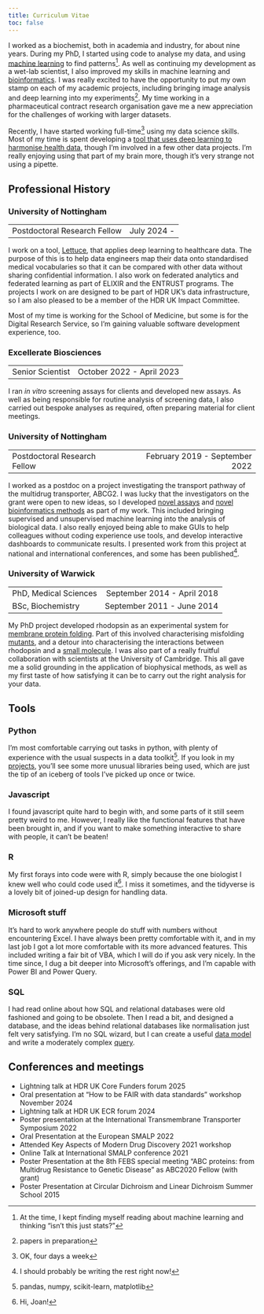 ```yaml
---
title: Curriculum Vitae
toc: false
---
```

I worked as a biochemist, both in academia and industry, for about nine years. During my PhD, I started using code to analyse my data, and using [machine learning](papers/pSRII_abs.qmd) to find patterns^[At the time, I kept finding myself reading about machine learning and thinking "isn't this just stats?"]. As well as continuing my development as a wet-lab scientist, I also improved my skills in machine learning and [bioinformatics](papers/functional divergence.qmd). I was really excited to have the opportunity to put my own stamp on each of my academic projects, including bringing image analysis and deep learning into my experiments^[papers in preparation]. My time working in a pharmaceutical contract research organisation gave me a new appreciation for the challenges of working with larger datasets.

Recently, I have started working full-time^[OK, four days a week] using my data science skills. Most of my time is spent developing a [tool that uses deep learning to harmonise health data](https://health-informatics-uon.github.io/lettuce), though I'm involved in a few other data projects. I'm really enjoying using that part of my brain more, though it's very strange not using a pipette.


## Professional History

### University of Nottingham
 | |
 :---|---:|
Postdoctoral Research Fellow | July 2024 - |

I work on a tool, [Lettuce](https://health-informatics-uon.github.io/lettuce), that applies deep learning to healthcare data.
The purpose of this is to help data engineers map their data onto standardised medical vocabularies so that it can be compared with other data without sharing confidential information.
I also work on federated analytics and federated learning as part of ELIXIR and the ENTRUST programs.
The projects I work on are designed to be part of HDR UK's data infrastructure, so I am also pleased to be a member of the HDR UK Impact Committee.

Most of my time is working for the School of Medicine, but some is for the Digital Research Service, so I'm gaining valuable software development experience, too.

### Excellerate Biosciences
 | |
:---|---:|
 Senior Scientist | October 2022 - April 2023 |

I ran *in vitro* screening assays for clients and developed new assays. As well as being responsible for routine analysis of screening data, I also carried out bespoke analyses as required, often preparing material for client meetings.


### University of Nottingham
 | |
:---|---:|
Postdoctoral Research Fellow | February 2019 - September 2022

I worked as a postdoc on a project investigating the transport pathway of the multidrug transporter, ABCG2. I was lucky that the investigators on the grant were open to new ideas, so I developed [novel assays](papers/abcg2_tr-fret.qmd) and [novel bioinformatics methods](papers/functional divergence.qmd) as part of my work. This included bringing supervised and unsupervised machine learning into the analysis of biological data. I also really enjoyed being able to make GUIs to help colleagues without coding experience use tools, and develop interactive dashboards to communicate results. I presented work from this project at national and international conferences, and some has been published^[I should probably be writing the rest right now!].

### University of Warwick
 | |
:---|---:|
PhD, Medical Sciences | September 2014 - April 2018
BSc, Biochemistry | September 2011 - June 2014

My PhD project developed rhodopsin as an experimental system for [membrane protein folding](papers/rhodopsin_encyclopedia.qmd). Part of this involved characterising misfolding [mutants](papers/retinitis_pigmentosa_mutants.qmd), and a detour into characterising the interactions between rhodopsin and a [small molecule](papers/chlorin_e6.qmd). I was also part of a really fruitful collaboration with scientists at the University of Cambridge. This all gave me a solid grounding in the application of biophysical methods, as well as my first taste of how satisfying it can be to carry out the right analysis for your data.

## Tools

### Python
I'm most comfortable carrying out tasks in python, with plenty of experience with the usual suspects in a data toolkit^[pandas, numpy, scikit-learn, matplotlib]. If you look in my [projects](data-analysis/index.qmd), you'll see some more unusual libraries being used, which are just the tip of an iceberg of tools I've picked up once or twice.

### Javascript
I found javascript quite hard to begin with, and some parts of it still seem pretty weird to me. However, I really like the functional features that have been brought in, and if you want to make something interactive to share with people, it can't be beaten!

### R
My first forays into code were with R, simply because the one biologist I knew well who could code used it^[Hi, Joan!]. I miss it sometimes, and the tidyverse is a lovely bit of joined-up design for handling data.

### Microsoft stuff
It's hard to work anywhere people do stuff with numbers without encountering Excel. I have always been pretty comfortable with it, and in my last job I got a lot more comfortable with its more advanced features. This included writing a fair bit of VBA, which I will do if you ask very nicely. In the time since, I dug a bit deeper into Microsoft's offerings, and I'm capable with Power BI and Power Query.

### SQL
I had read online about how SQL and relational databases were old fashioned and going to be obsolete. Then I read a bit, and designed a database, and the ideas behind relational databases like normalisation just felt very satisfying. I'm no SQL wizard, but I can create a useful [data model](data-analysis/spreadsheet_prison_database.qmd) and write a moderately complex [query](data-analysis/prison_map_move_from_plotly.qmd).

## Conferences and meetings
- Lightning talk at HDR UK Core Funders forum 2025
- Oral presentation at "How to be FAIR with data standards" workshop November 2024
- Lightning talk at HDR UK ECR forum 2024
- Poster presentation at the International Transmembrane Transporter Symposium 2022
- Oral Presentation at the European SMALP 2022
- Attended Key Aspects of Modern Drug Discovery 2021 workshop
- Online Talk at International SMALP conference 2021
- Poster Presentation at the 8th FEBS special meeting “ABC proteins: from Multidrug Resistance to Genetic Disease” as ABC2020 Fellow (with grant)
- Poster Presentation at Circular Dichroism and Linear Dichroism Summer School 2015
